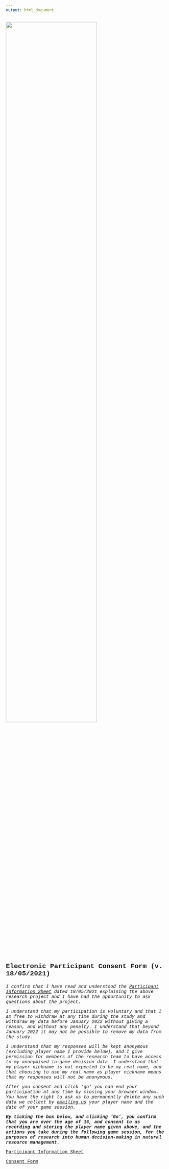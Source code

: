 ```yaml
---
output: html_document
---
```


<img src="GMSEGAME_logo_wide.jpg" width = 75%>

<div style = "font-family: Courier New; font-size: 1.5em; font-weight: bold">
Electronic Participant Consent Form (v. 18/05/2021)
</div>
<div style = "font-family: Courier New; font-style: italic">
<p>
I confirm that I have read and understood the <a href="https://ochil-ds.co.uk/GMSEGAME_ParticipantInformationSheet.pdf" target="_blank">Participant Information Sheet</a> dated 18/05/2021 explaining the above research project and I have had the opportunity to ask questions about the project.<br>
<p>
I understand that my participation is voluntary and that I am free to withdraw at any time during the study and withdraw my data before January 2022 without giving a reason, and without any penalty. I understand that beyond January 2022 it may not be possible to remove my data from the study.
<p>
I understand that my responses will be kept anonymous (excluding player name I provide below), and I give permission for members of the research team to have access to my anonymised in-game decision data. I understand that my player nickname is not expected to be my real name, and that choosing to use my real name as player nickname means that my responses will not be anonymous.
<p>
After you consent and click 'go' you can end your participation at any time by closing your browser window. You have the right to ask us to permanently delete any such data we collect by [emailing us](jm241@stir.ac.uk) your player name and the date of your game session.
<p><b>
By ticking the box below, and clicking 'Go', you confirm that you are over the age of 16, and consent to us recording and storing the player name given above, and the actions you take during the following game session, for the purposes of research into human decision-making in natural resource management.
</b>
</div>

<div style = "font-family: Courier New">

<a href="https://ochil-ds.co.uk/GMSEGAME_ParticipantInformationSheet.pdf" target="_blank">Participant Information Sheet</a>
  
<a href="https://ochil-ds.co.uk/GMSEGAME_ParticipantConsentForm.pdf" target="_blank">Consent Form</a>

</div>